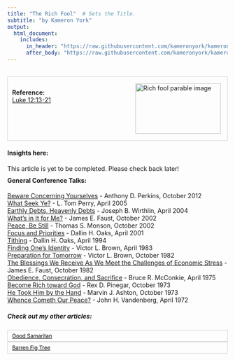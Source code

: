 ```yaml
---
title: "The Rich Fool"  # Sets the Title.
subtitle: "by Kameron York"
output:
  html_document:
    includes:
      in_header: "https://raw.githubusercontent.com/kameronyork/kameronyork.github.io/main/parables/headers/rich-fool-header.html"
      after_body: "https://raw.githubusercontent.com/kameronyork/kameronyork.github.io/main/parables/footer.html"
---
```

<br>
<div style="border: 1px solid lightgray; padding: 10px; overflow: hidden;">
<img src="https://raw.githubusercontent.com/kameronyork/kameronyork.github.io/main/docs/assets/rich-fool.jpg" alt="Rich fool parable image" style="float: right; width: 195px; height: 115px; padding: 5px;">
<br>
<h4 style="text-align: left; margin: 0;">Reference:</h4>
<p style="text-align: left; margin: 0;">
<a href="https://www.churchofjesuschrist.org/study/scriptures/nt/luke/12?lang=eng&id=13-21#p13" target="_blank">Luke 12:13-21</a>
</p>
</div>

#### Insights here:

This article is yet to be completed. Please check back later!


<div style="margin-top: -10px;">
#### General Conference Talks:
<a href="https://www.churchofjesuschrist.org/study/general-conference/2012/10/beware-concerning-yourselves">Beware Concerning Yourselves</a> - Anthony D. Perkins, October 2012<br>
<a href="https://www.churchofjesuschrist.org/study/general-conference/2005/04/what-seek-ye">What Seek Ye?</a> - L. Tom Perry, April 2005<br>
<a href="https://www.churchofjesuschrist.org/study/general-conference/2004/04/earthly-debts-heavenly-debts">Earthly Debts, Heavenly Debts</a> - Joseph B. Wirthlin, April 2004<br>
<a href="https://www.churchofjesuschrist.org/study/general-conference/2002/10/whats-in-it-for-me">What’s in It for Me?</a> - James E. Faust, October 2002<br>
<a href="https://www.churchofjesuschrist.org/study/general-conference/2002/10/peace-be-still">Peace, Be Still</a> - Thomas S. Monson, October 2002<br>
<a href="https://www.churchofjesuschrist.org/study/general-conference/2001/04/focus-and-priorities">Focus and Priorities</a> - Dallin H. Oaks, April 2001<br>
<a href="https://www.churchofjesuschrist.org/study/general-conference/1994/04/tithing">Tithing</a> - Dallin H. Oaks, April 1994<br>
<a href="https://www.churchofjesuschrist.org/study/general-conference/1983/04/finding-ones-identity">Finding One’s Identity</a> - Victor L. Brown, April 1983<br>
<a href="https://www.churchofjesuschrist.org/study/general-conference/1982/10/preparation-for-tomorrow">Preparation for Tomorrow</a> - Victor L. Brown, October 1982<br>
<a href="https://www.churchofjesuschrist.org/study/general-conference/1982/10/the-blessings-we-receive-as-we-meet-the-challenges-of-economic-stress">The Blessings We Receive As We Meet the Challenges of Economic Stress</a> - James E. Faust, October 1982<br>
<a href="https://www.churchofjesuschrist.org/study/general-conference/1975/04/obedience-consecration-and-sacrifice">Obedience, Consecration, and Sacrifice</a> - Bruce R. McConkie, April 1975<br>
<a href="https://www.churchofjesuschrist.org/study/general-conference/1973/10/become-rich-toward-god">Become Rich toward God</a> - Rex D. Pinegar, October 1973<br>
<a href="https://www.churchofjesuschrist.org/study/general-conference/1973/10/he-took-him-by-the-hand">He Took Him by the Hand</a> - Marvin J. Ashton, October 1973<br>
<a href="https://www.churchofjesuschrist.org/study/general-conference/1972/04/whence-cometh-our-peace">Whence Cometh Our Peace?</a> - John H. Vandenberg, April 1972<br>



##### Check out my other articles:

<link rel="stylesheet" href="https://kameronyork.github.io/scripting/themify-icons/themify-icons.css">
<div class="container">
<div class="row">
<div class="col-12 text-md-left">
<nav class="pagination mt-3">
<a class="nav nav-prev" href="https://www.kameronyork.com/parables/good-samaritan.html" style="background-color: transparent; color: black; padding: 5px 10px; border: 1px solid lightgray; cursor: pointer; white-space: nowrap; font-size: 12px; display: flex; align-items: center;" 
onmouseover="this.style.backgroundColor='lightgray';" 
onmouseout="this.style.backgroundColor='transparent';" 
onmousedown="this.style.backgroundColor='gray';" 
onmouseup="this.style.backgroundColor='lightgray';">
<i class="ti-arrow-left mr-2"></i>
<span style="display: none;" class="d-md-inline-block">Good Samaritan</span>
<span style="display: inline-block;" class="d-md-none">Good Samaritan</span>
</a>
<a class="nav nav-next ml-3" href="https://www.kameronyork.com/parables/barren-fig-tree.html" style="background-color: transparent; color: black; padding: 5px 10px; border: 1px solid lightgray; cursor: pointer; white-space: nowrap; font-size: 12px; display: flex; align-items: center;" 
onmouseover="this.style.backgroundColor='lightgray';" 
onmouseout="this.style.backgroundColor='transparent';" 
onmousedown="this.style.backgroundColor='gray';" 
onmouseup="this.style.backgroundColor='lightgray';">
<span style="display: none;" class="d-md-inline-block">Barren Fig Tree</span>
<span style="display: inline-block;" class="d-md-none">Barren Fig Tree</span>
<i class="ti-arrow-right ml-2"></i>
</a>
</nav>
</div>
</div>
</div>